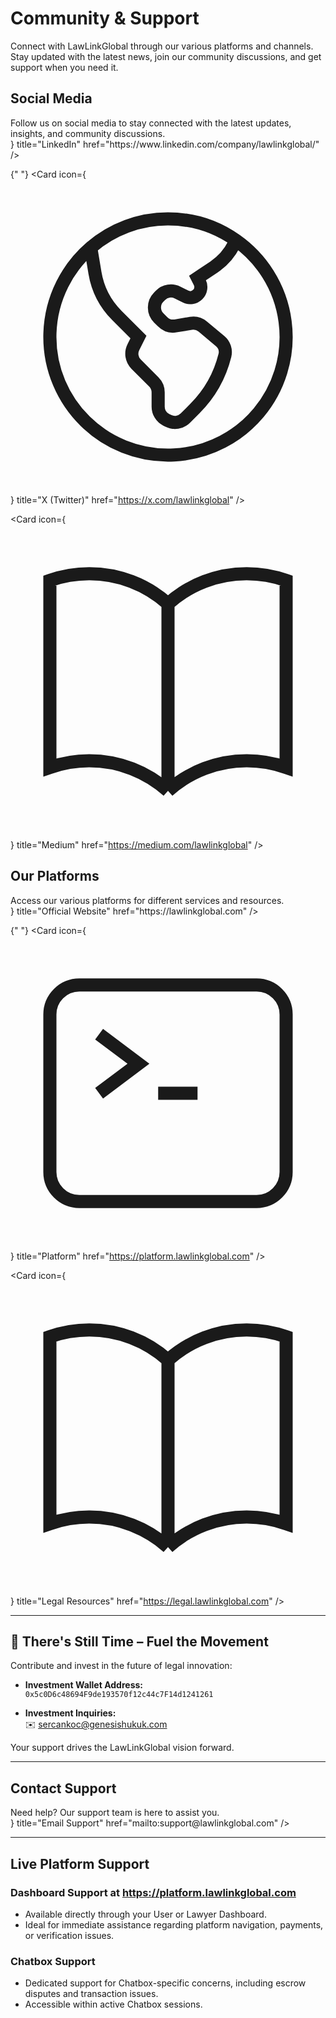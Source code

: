 # Community & Support


<div className="mb-8 text-slate-600 dark:text-slate-400">
  Connect with LawLinkGlobal through our various platforms and channels. Stay
  updated with the latest news, join our community discussions, and get support
  when you need it.
</div>

## Social Media

<div className="mb-6 text-slate-600 dark:text-slate-400">
  Follow us on social media to stay connected with the latest updates, insights,
  and community discussions.
</div>

<Cards>
  <Card
    icon={<svg xmlns="http://www.w3.org/2000/svg" fill="none" viewBox="0 0 24 24" strokeWidth={1.5} stroke="currentColor" className="w-6 h-6">
      <path strokeLinecap="round" strokeLinejoin="round" d="M13.19 8.688a4.5 4.5 0 0 1 1.242 7.244l-4.5 4.5a4.5 4.5 0 0 1-6.364-6.364l1.757-1.757m13.35-.622 1.757-1.757a4.5 4.5 0 0 0-6.364-6.364l-4.5 4.5a4.5 4.5 0 0 0 1.242 7.244" />
    </svg>}
    title="LinkedIn"
    href="https://www.linkedin.com/company/lawlinkglobal/"
  />

{" "}
<Card
  icon={
    <svg
      xmlns="http://www.w3.org/2000/svg"
      fill="none"
      viewBox="0 0 24 24"
      strokeWidth={1.5}
      stroke="currentColor"
      className="w-6 h-6"
    >
      <path
        strokeLinecap="round"
        strokeLinejoin="round"
        d="M6.115 5.19l.319 1.913A6 6 0 008.11 10.36L9.75 12l-.387.775c-.217.433-.132.956.21 1.298l1.348 1.348c.21.21.329.497.329.795v1.089c0 .426.24.815.622 1.006l.153.076c.433.217.956.132 1.298-.21l.723-.723a8.7 8.7 0 002.288-4.042 1.087 1.087 0 00-.358-1.099l-1.33-1.108c-.251-.21-.582-.299-.905-.245l-1.17.195a1.125 1.125 0 01-.98-.314l-.295-.295a1.125 1.125 0 010-1.591l.13-.132a1.125 1.125 0 011.3-.21l.603.302a.809.809 0 001.086-1.086L14.25 7.5l1.256-.837a4.5 4.5 0 001.528-1.732l.146-.292M6.115 5.19A9 9 0 1017.18 4.64M6.115 5.19A8.965 8.965 0 0112 3c1.929 0 3.716.607 5.18 1.64"
      />
    </svg>
  }
  title="X (Twitter)"
  href="https://x.com/lawlinkglobal"
/>

  <Card
    icon={<svg xmlns="http://www.w3.org/2000/svg" fill="none" viewBox="0 0 24 24" strokeWidth={1.5} stroke="currentColor" className="w-6 h-6">
      <path strokeLinecap="round" strokeLinejoin="round" d="M12 6.042A8.967 8.967 0 0 0 6 3.75c-1.052 0-2.062.18-3 .512v14.25A8.987 8.987 0 0 1 6 18c2.305 0 4.408.867 6 2.292m0-14.25a8.966 8.966 0 0 1 6-2.292c1.052 0 2.062.18 3 .512v14.25A8.987 8.987 0 0 0 18 18a8.967 8.967 0 0 0-6 2.292m0-14.25v14.25" />
    </svg>}
    title="Medium"
    href="https://medium.com/lawlinkglobal"
  />
</Cards>

## Our Platforms

<div className="mb-6 text-slate-600 dark:text-slate-400">
  Access our various platforms for different services and resources.
</div>

<Cards>
  <Card
    icon={<svg xmlns="http://www.w3.org/2000/svg" fill="none" viewBox="0 0 24 24" strokeWidth={1.5} stroke="currentColor" className="w-6 h-6">
      <path strokeLinecap="round" strokeLinejoin="round" d="M12 21a9.004 9.004 0 0 0 8.716-6.747M12 21a9.004 9.004 0 0 1-8.716-6.747M12 21c2.485 0 4.5-4.03 4.5-9S14.485 3 12 3m0 18c-2.485 0-4.5-4.03-4.5-9S9.515 3 12 3m0 0a8.997 8.997 0 0 1 7.843 4.582M12 3a8.997 8.997 0 0 0-7.843 4.582m15.686 0A11.953 11.953 0 0 1 12 10.5c-2.998 0-5.74-1.1-7.843-2.918m15.686 0A8.959 8.959 0 0 1 21 12c0 .778-.099 1.533-.284 2.253m0 0A17.919 17.919 0 0 1 12 16.5c-3.162 0-6.133-.815-8.716-2.247m0 0A9.015 9.015 0 0 1 3 12c0-1.605.42-3.113 1.157-4.418" />
    </svg>}
    title="Official Website"
    href="https://lawlinkglobal.com"
  />

{" "}
<Card
  icon={
    <svg
      xmlns="http://www.w3.org/2000/svg"
      fill="none"
      viewBox="0 0 24 24"
      strokeWidth={1.5}
      stroke="currentColor"
      className="w-6 h-6"
    >
      <path
        strokeLinecap="round"
        strokeLinejoin="round"
        d="M6.75 7.5l3 2.25-3 2.25m4.5 0h3m-9 8.25h13.5A2.25 2.25 0 0 0 21 18V6a2.25 2.25 0 0 0-2.25-2.25H5.25A2.25 2.25 0 0 0 3 6v12a2.25 2.25 0 0 0 2.25 2.25Z"
      />
    </svg>
  }
  title="Platform"
  href="https://platform.lawlinkglobal.com"
/>

  <Card
    icon={<svg xmlns="http://www.w3.org/2000/svg" fill="none" viewBox="0 0 24 24" strokeWidth={1.5} stroke="currentColor" className="w-6 h-6">
      <path strokeLinecap="round" strokeLinejoin="round" d="M12 6.042A8.967 8.967 0 0 0 6 3.75c-1.052 0-2.062.18-3 .512v14.25A8.987 8.987 0 0 1 6 18c2.305 0 4.408.867 6 2.292m0-14.25a8.966 8.966 0 0 1 6-2.292c1.052 0 2.062.18 3 .512v14.25A8.987 8.987 0 0 0 18 18a8.967 8.967 0 0 0-6 2.292m0-14.25v14.25" />
    </svg>}
    title="Legal Resources"
    href="https://legal.lawlinkglobal.com"
  />
</Cards>

---

## 🚀 There's Still Time – Fuel the Movement

Contribute and invest in the future of legal innovation:

- **Investment Wallet Address:**  
  `0x5c0D6c48694F9de193570f12c44c7F14d1241261`

- **Investment Inquiries:**  
  ✉️ [sercankoc@genesishukuk.com](mailto:sercankoc@genesishukuk.com)

Your support drives the LawLinkGlobal vision forward.

---

## Contact Support

<div className="mb-6 text-slate-600 dark:text-slate-400">
  Need help? Our support team is here to assist you.
</div>

<Cards>
  <Card
    icon={
      <svg
        xmlns="http://www.w3.org/2000/svg"
        fill="none"
        viewBox="0 0 24 24"
        strokeWidth={1.5}
        stroke="currentColor"
        className="w-6 h-6"
      >
        <path
          strokeLinecap="round"
          strokeLinejoin="round"
          d="M21.75 6.75v10.5a2.25 2.25 0 0 1-2.25 2.25h-15a2.25 2.25 0 0 1-2.25-2.25V6.75m19.5 0A2.25 2.25 0 0 0 19.5 4.5h-15a2.25 2.25 0 0 0-2.25 2.25m19.5 0v.243a2.25 2.25 0 0 1-1.07 1.916l-7.5 4.615a2.25 2.25 0 0 1-2.36 0L3.32 8.91a2.25 2.25 0 0 1-1.07-1.916V6.75"
        />
      </svg>
    }
    title="Email Support"
    href="mailto:support@lawlinkglobal.com"
  />
</Cards>

---

## Live Platform Support

### Dashboard Support at https://platform.lawlinkglobal.com
- Available directly through your User or Lawyer Dashboard.
- Ideal for immediate assistance regarding platform navigation, payments, or verification issues.

### Chatbox Support
- Dedicated support for Chatbox-specific concerns, including escrow disputes and transaction issues.
- Accessible within active Chatbox sessions.
